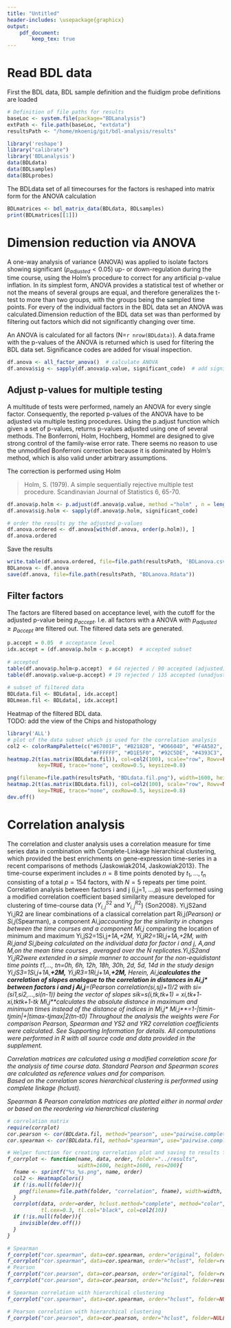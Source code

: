 ```yaml
---
title: "Untitled"
header-includes: \usepackage{graphicx}
output: 
    pdf_document:
        keep_tex: true
---
```

<!--
%\VignetteEngine{knitr}
%\VignetteIndexEntry{BDL ANOVA}
-->

# Read BDL data
First the BDL data, BDL sample definition and the fluidigm probe definitions are loaded
```r
# Definition of file paths for results
baseLoc <- system.file(package="BDLanalysis")
extPath <- file.path(baseLoc, "extdata")
resultsPath <- "/home/mkoenig/git/bdl-analysis/results"

library('reshape')
library("calibrate")
library('BDLanalysis')
data(BDLdata)
data(BDLsamples)
data(BDLprobes)
```

The BDLdata set of all timecourses for the factors is reshaped into matrix form for the ANOVA calculation
```r
BDLmatrices <- bdl_matrix_data(BDLdata, BDLsamples)
print(BDLmatrices[[1]])
```

# Dimension reduction via ANOVA
A one-way analysis of variance (ANOVA) was applied to isolate factors showing significant ($p_{adjusted}< 0.05$) up- or down-regulation during the time course, using the Holm's procedure to correct for any artificial p-value inflation. In its simplest form, ANOVA provides a statistical test of whether or not the means of several groups are equal, and therefore generalizes the t-test to more than two groups, with the groups being the sampled time points. For every of the individual factors in the BDL data set an ANOVA was calculated.Dimension reduction of the BDL data set was than performed by filtering out factors which did not significantly changing over time.

An ANOVA is calculated for all factors (N=`r nrow(BDLdata)`). A data.frame with the p-values of the ANOVA is returned which is used for filtering the BDL data set. Significance codes are added for visual inspection.
```r
df.anova <- all_factor_anova()  # calculate ANOVA
df.anova$sig <- sapply(df.anova$p.value, significant_code)  # add significant codes
```

## Adjust p-values for multiple testing
A multitude of tests were performed, namely an ANOVA for every single factor. Consequently, the reported p-values of the ANOVA have to be adjusted via multiple testing procedures. Using the p.adjust function which given a set of p-values, returns p-values adjusted using one of several methods. The Bonferroni, Holm, Hochberg, Hommel are designed to give strong control of the family-wise error rate. There seems no reason to use the unmodified Bonferroni correction because it is dominated by Holm's method, which is also valid under arbitrary assumptions.

The correction is performed using Holm  

> Holm, S. (1979). A simple sequentially rejective multiple test procedure. Scandinavian Journal of Statistics 6, 65-70.

```r
df.anova$p.holm <- p.adjust(df.anova$p.value, method ="holm" , n = length(df.anova$p.value))
df.anova$sig.holm <- sapply(df.anova$p.holm, significant_code) 

# order the results py the adjusted p-values
df.anova.ordered <- df.anova[with(df.anova, order(p.holm)), ]
df.anova.ordered
```
Save the results
``` r
write.table(df.anova.ordered, file=file.path(resultsPath, 'BDLanova.csv'), sep="\t", quote=FALSE)
BDLanova <- df.anova
save(df.anova, file=file.path(resultsPath, "BDLanova.Rdata"))
```

## Filter factors
The factors are filtered based on acceptance level, with the cutoff for the adjusted p-value being $p_{accept}$. I.e. all factors with a ANOVA with $p_{adjusted} \ge p_{accept}$ are filtered out. The filtered data sets are generated.
``` r
p.accept = 0.05  # acceptance level
idx.accept = (df.anova$p.holm < p.accept)  # accepted subset
  
# accepted
table(df.anova$p.holm<p.accept)  # 64 rejected / 90 accepted (adjusted)
table(df.anova$p.value<p.accept) # 19 rejected / 135 accepted (unadjusted)
  
# subset of filtered data
BDLdata.fil <- BDLdata[, idx.accept]
BDLmean.fil <- BDLdata[, idx.accept]
```

Heatmap of the filtered BDL data.  
TODO: add the view of the Chips and histopathology
``` r
library('ALL')
# plot of the data subset which is used for the correlation analysis
col2 <- colorRampPalette(c("#67001F", "#B2182B", "#D6604D", "#F4A582", "#FDDBC7",
                           "#FFFFFF", "#D1E5F0", "#92C5DE", "#4393C3", "#2166AC", "#053061"))
heatmap.2(t(as.matrix(BDLdata.fil)), col=col2(100), scale="row", Rowv=FALSE, Colv=FALSE,
          key=TRUE, trace="none", cexRow=0.5, keysize=0.8)

png(filename=file.path(resultsPath, "BDLdata.fil.png"), width=1600, height=1600, res=200)
heatmap.2(t(as.matrix(BDLdata.fil)), col=col2(100), scale="row", Rowv=NULL, Colv=NULL,
          key=TRUE, trace="none", cexRow=0.5, keysize=0.8)
dev.off()
```

# Correlation analysis
The correlation and cluster analysis uses a correlation measure for time series data in combination with Complete-Linkage hierarchical clustering, which provided the best enrichments on gene-expression time-series in a recent comparisons of methods {Jaskowiak2014, Jaskowiak2013}. The time-course experiment includes $n=8$ time points denoted by $t_1,..., t_n$ consisting of a total $p=154$ factors, with $N=5$ repeats per time point. Correlation analysis between factors i and j (i,j=1, …,p) was performed using a modified correlation coefficient based similarity measure developed for clustering of time-course data ($Y_{i,j}^{S2}$ and $Y_{i,j}^{R2}$) {Son2008}. Yi,jS2and Yi,jR2 are linear combinations of a classical correlation part Ri,j*(Pearson) or Si,j*(Spearman), a component Ai,j*accounting for the similarity in changes between the time courses and a component Mi,j* comparing the location of minimum and maximum
Yi,jS2=1Si,j*+1A<i>,<j>*+2M<i>,<j>*
Yi,jR2=1Ri,j*+1A<i>,<j>*+2M<i>,<j>*
with Ri,j*and Si,j*being calculated on the individual data for factor i and j, A<i>,<j>*and M<i>,<j>*on the mean time courses <i>, <j> averaged over the N replicates.Yi,jS2and Yi,jR2were extended in a simple manner to account for the non-equidistant time points t1,..., tn=0h, 6h, 12h, 18h, 30h, 2d, 5d, 14d in the study design
Yi,jS3=1Si,j*+1A<i>,<j>**+2M<i>,<j>**
Yi,jR3=1Ri,j*+1A<i>,<j>**+2M<i>,<j>**
Herein, Ai,j**calculates the correlation of slopes analogue to the correlation in distances in Ai,j* between factors i and j 
Ai,j**=(Pearson correlation(si,sj)+1)/2
with si=(si1,si2,...,si(n-1)) being the vector of slopes sik=s(i,tk,tk+1) = xi,tk+1- xi,tktk+1-tk
Mi,j**calculates the absolute distance in maximum and minimum times instead of the distance of indices in Mi,j*
Mi,j**=1-|timin-tjmin|+|timax-tjmax|2(tn-t0)
Throughout the analysis the weights were 
For comparison Pearson, Spearman and YS2 and YR2 correlation coefficients were calculated.
See Supporting Information for details.
All computations were performed in R with all source code and data provided in the supplement.




Correlation matrices are calculated using a modified correlation score for the analysis of time course data. Standard Pearson and Spearman scores are calculated as reference values and for comparison.  
Based on the correlation scores hierarchical clustering is performed using complete linkage (hclust).

Spearman & Pearson correlation matrices are plotted either in normal order or based on the reordering via hierarchical clustering

``` r
# correlation matrix
require(corrplot)
cor.pearson <- cor(BDLdata.fil, method="pearson", use="pairwise.complete.obs")
cor.spearman <- cor(BDLdata.fil, method="spearman", use="pairwise.complete.obs")

# Helper function for creating correlation plot and saving to results folder.
f_corrplot <- function(name, data, order, folder="../results",
                       width=1600, height=1600, res=200){
  fname <- sprintf("%s_%s.png", name, order)
  col2 <- HeatmapColors()
  if (!is.null(folder)){
    png(filename=file.path(folder, "correlation", fname), width=width, height=height, res=res)  
  }
  corrplot(data, order=order, hclust.method="complete", method="color", type="full", 
           tl.cex=0.3, tl.col="black", col=col2(10))
  if (!is.null(folder)){
    invisible(dev.off())  
  }
}

# Spearman
f_corrplot("cor.spearman", data=cor.spearman, order="original", folder=resultsPath)
f_corrplot("cor.spearman", data=cor.spearman, order="hclust", folder=resultsPath)
# Pearson
f_corrplot("cor.pearson", data=cor.pearson, order="original", folder=resultsPath)
f_corrplot("cor.pearson", data=cor.pearson, order="hclust", folder=resultsPath)
```

```r
# Spearman correlation with hierarchical clustering
f_corrplot("cor.spearman", data=cor.spearman, order="hclust", folder=NULL)
```

```r
# Pearson correlation with hierarchical clustering
f_corrplot("cor.pearson", data=cor.pearson, order="hclust", folder=NULL)
```
